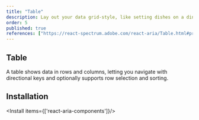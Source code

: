 ```yaml
---
title: "Table"
description: Lay out your data grid-style, like setting dishes on a dinner table—clear and organized, perfect for comparison and review..
order: 5
published: true
references: ["https://react-spectrum.adobe.com/react-aria/Table.html#props"]
---
```


## Table
A table shows data in rows and columns, letting you navigate with directional keys and optionally supports row selection and sorting.
<How isCenter={false} withNoPadding copyButton={false} isCenter={false} toUse="collections/table-demo" />

## Installation

<Install items={['react-aria-components']}/>

<SourceCode toShow='table'/>
